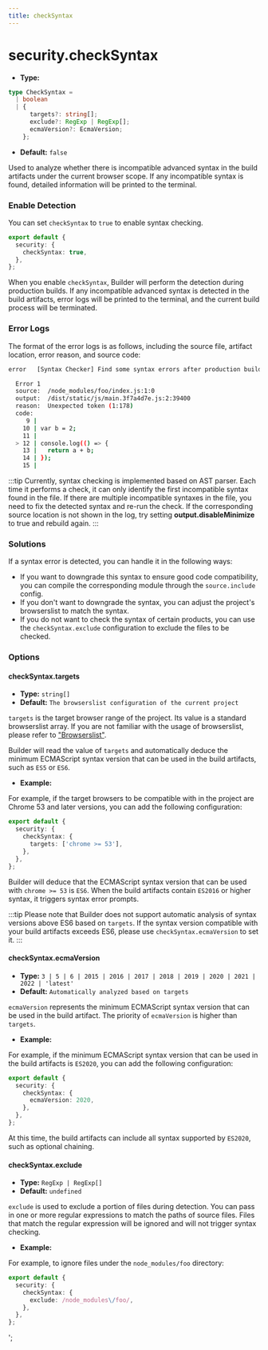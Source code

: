 ```yaml
---
title: checkSyntax
---
```


# security.checkSyntax

- **Type:**

```ts
type CheckSyntax =
  | boolean
  | {
      targets?: string[];
      exclude?: RegExp | RegExp[];
      ecmaVersion?: EcmaVersion;
    };
```

- **Default:** `false`

Used to analyze whether there is incompatible advanced syntax in the build artifacts under the current browser scope. If any incompatible syntax is found, detailed information will be printed to the terminal.

### Enable Detection

You can set `checkSyntax` to `true` to enable syntax checking.

```ts
export default {
  security: {
    checkSyntax: true,
  },
};
```

When you enable `checkSyntax`, Builder will perform the detection during production builds. If any incompatible advanced syntax is detected in the build artifacts, error logs will be printed to the terminal, and the current build process will be terminated.

### Error Logs

The format of the error logs is as follows, including the source file, artifact location, error reason, and source code:

```bash
error   [Syntax Checker] Find some syntax errors after production build:

  Error 1
  source:  /node_modules/foo/index.js:1:0
  output:  /dist/static/js/main.3f7a4d7e.js:2:39400
  reason:  Unexpected token (1:178)
  code:
     9 |
    10 | var b = 2;
    11 |
  > 12 | console.log(() => {
    13 |   return a + b;
    14 | });
    15 |
```

:::tip
Currently, syntax checking is implemented based on AST parser. Each time it performs a check, it can only identify the first incompatible syntax found in the file. If there are multiple incompatible syntaxes in the file, you need to fix the detected syntax and re-run the check.
If the corresponding source location is not shown in the log, try setting **output.disableMinimize** to true and rebuild again.
:::

### Solutions

If a syntax error is detected, you can handle it in the following ways:

- If you want to downgrade this syntax to ensure good code compatibility, you can compile the corresponding module through the `source.include` config.
- If you don't want to downgrade the syntax, you can adjust the project's browserslist to match the syntax.
- If you do not want to check the syntax of certain products, you can use the `checkSyntax.exclude` configuration to exclude the files to be checked.

### Options

#### checkSyntax.targets

- **Type:** `string[]`
- **Default:** `The browserslist configuration of the current project`

`targets` is the target browser range of the project. Its value is a standard browserslist array. If you are not familiar with the usage of browserslist, please refer to ["Browserslist"](https://modernjs.dev/builder/en/guide/advanced/browser-compatibility.html).

Builder will read the value of `targets` and automatically deduce the minimum ECMAScript syntax version that can be used in the build artifacts, such as `ES5` or `ES6`.

- **Example:**

For example, if the target browsers to be compatible with in the project are Chrome 53 and later versions, you can add the following configuration:

```ts
export default {
  security: {
    checkSyntax: {
      targets: ['chrome >= 53'],
    },
  },
};
```

Builder will deduce that the ECMAScript syntax version that can be used with `chrome >= 53` is `ES6`. When the build artifacts contain `ES2016` or higher syntax, it triggers syntax error prompts.

:::tip
Please note that Builder does not support automatic analysis of syntax versions above ES6 based on `targets`. If the syntax version compatible with your build artifacts exceeds ES6, please use `checkSyntax.ecmaVersion` to set it.
:::

#### checkSyntax.ecmaVersion

- **Type:** `3 | 5 | 6 | 2015 | 2016 | 2017 | 2018 | 2019 | 2020 | 2021 | 2022 | 'latest'`
- **Default:** `Automatically analyzed based on targets`

`ecmaVersion` represents the minimum ECMAScript syntax version that can be used in the build artifact. The priority of `ecmaVersion` is higher than `targets`.

- **Example:**

For example, if the minimum ECMAScript syntax version that can be used in the build artifacts is `ES2020`, you can add the following configuration:

```ts
export default {
  security: {
    checkSyntax: {
      ecmaVersion: 2020,
    },
  },
};
```

At this time, the build artifacts can include all syntax supported by `ES2020`, such as optional chaining.

#### checkSyntax.exclude

- **Type:** `RegExp | RegExp[]`
- **Default:** `undefined`

`exclude` is used to exclude a portion of files during detection. You can pass in one or more regular expressions to match the paths of source files. Files that match the regular expression will be ignored and will not trigger syntax checking.

- **Example:**

For example, to ignore files under the `node_modules/foo` directory:

```ts
export default {
  security: {
    checkSyntax: {
      exclude: /node_modules\/foo/,
    },
  },
};
```
';
